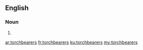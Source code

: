 ==English==

===Noun===
{{head|en|plural}}

# {{plural of|torchbearer|lang=en}}

[[ar:torchbearers]]
[[fr:torchbearers]]
[[ku:torchbearers]]
[[my:torchbearers]]